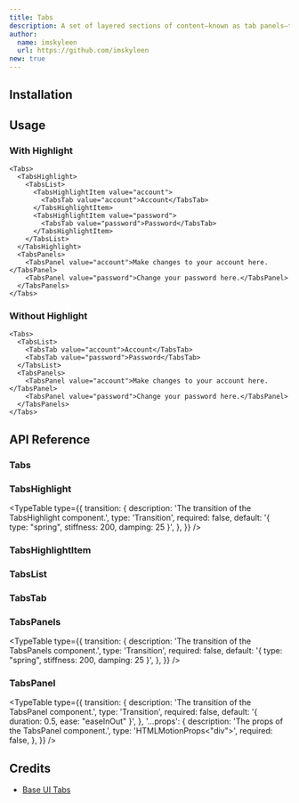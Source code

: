 ```yaml
---
title: Tabs
description: A set of layered sections of content—known as tab panels—that are displayed one at a time.
author:
  name: imskyleen
  url: https://github.com/imskyleen
new: true
---
```


<ComponentPreview name="demo-primitives-base-tabs" />

## Installation

<ComponentInstallation name="primitives-base-tabs" />

## Usage

### With Highlight

```tsx
<Tabs>
  <TabsHighlight>
    <TabsList>
      <TabsHighlightItem value="account">
        <TabsTab value="account">Account</TabsTab>
      </TabsHighlightItem>
      <TabsHighlightItem value="password">
        <TabsTab value="password">Password</TabsTab>
      </TabsHighlightItem>
    </TabsList>
  </TabsHighlight>
  <TabsPanels>
    <TabsPanel value="account">Make changes to your account here.</TabsPanel>
    <TabsPanel value="password">Change your password here.</TabsPanel>
  </TabsPanels>
</Tabs>
```

### Without Highlight

```tsx
<Tabs>
  <TabsList>
    <TabsTab value="account">Account</TabsTab>
    <TabsTab value="password">Password</TabsTab>
  </TabsList>
  <TabsPanels>
    <TabsPanel value="account">Make changes to your account here.</TabsPanel>
    <TabsPanel value="password">Change your password here.</TabsPanel>
  </TabsPanels>
</Tabs>
```

## API Reference

### Tabs

<ExternalLink
  href="https://base-ui.com/react/components/tabs#root"
  text="Base UI API Reference - Tabs.Root"
/>

### TabsHighlight

<ExternalLink
  href="https://animate-ui.com/docs/primitives/effects/highlight#highlight"
  text="Animate UI API Reference - Highlight"
/>

<TypeTable
  type={{
    transition: {
      description: 'The transition of the TabsHighlight component.',
      type: 'Transition',
      required: false,
      default: '{ type: "spring", stiffness: 200, damping: 25 }',
    },
  }}
/>

### TabsHighlightItem

<ExternalLink
  href="https://animate-ui.com/docs/primitives/effects/highlight#highlightitem"
  text="Animate UI API Reference - HighlightItem"
/>

### TabsList

<ExternalLink
  href="https://base-ui.com/react/components/tabs#list"
  text="Base UI API Reference - Tabs.List"
/>

### TabsTab

<ExternalLink
  href="https://base-ui.com/react/components/tabs#tab"
  text="Base UI API Reference - Tabs.Tab"
/>

### TabsPanels

<ExternalLink
  href="https://animate-ui.com/docs/primitives/effects/auto-height#autoheight"
  text="Animate UI API Reference - AutoHeight"
/>

<TypeTable
  type={{
    transition: {
      description: 'The transition of the TabsPanels component.',
      type: 'Transition',
      required: false,
      default: '{ type: "spring", stiffness: 200, damping: 25 }',
    },
  }}
/>

### TabsPanel

<ExternalLink
  href="https://base-ui.com/react/components/tabs#panel"
  text="Base UI API Reference - Tabs.Panel"
/>

<TypeTable
  type={{
    transition: {
      description: 'The transition of the TabsPanel component.',
      type: 'Transition',
      required: false,
      default: '{ duration: 0.5, ease: "easeInOut" }',
    },
    '...props': {
      description: 'The props of the TabsPanel component.',
      type: 'HTMLMotionProps<"div">',
      required: false,
    },
  }}
/>

## Credits

- [Base UI Tabs](https://base-ui.com/react/components/tabs)
